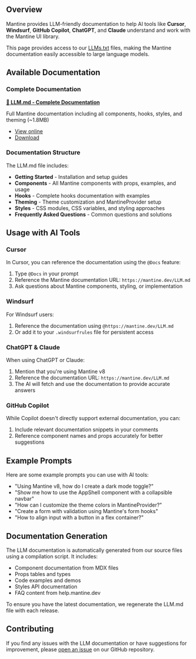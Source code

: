 

## Overview

Mantine provides LLM-friendly documentation to help AI tools like **Cursor**, **Windsurf**, **GitHub Copilot**, **ChatGPT**, and **Claude** understand and work with the Mantine UI library.

This page provides access to our [LLMs.txt](https://llmstxt.org/) files, making the Mantine documentation easily accessible to large language models.

## Available Documentation

### Complete Documentation

**[📄 LLM.md - Complete Documentation](/LLM.md)**

Full Mantine documentation including all components, hooks, styles, and theming (~1.8MB)

- [View online](/LLM.md)
- [Download](https://mantine.dev/LLM.md)

### Documentation Structure

The LLM.md file includes:

- **Getting Started** - Installation and setup guides
- **Components** - All Mantine components with props, examples, and usage
- **Hooks** - Complete hooks documentation with examples
- **Theming** - Theme customization and MantineProvider setup
- **Styles** - CSS modules, CSS variables, and styling approaches
- **Frequently Asked Questions** - Common questions and solutions

## Usage with AI Tools

### Cursor

In Cursor, you can reference the documentation using the `@Docs` feature:

1. Type `@Docs` in your prompt
2. Reference the Mantine documentation URL: `https://mantine.dev/LLM.md`
3. Ask questions about Mantine components, styling, or implementation

### Windsurf

For Windsurf users:

1. Reference the documentation using `@https://mantine.dev/LLM.md`
2. Or add it to your `.windsurfrules` file for persistent access

### ChatGPT & Claude

When using ChatGPT or Claude:

1. Mention that you're using Mantine v8
2. Reference the documentation URL: `https://mantine.dev/LLM.md`
3. The AI will fetch and use the documentation to provide accurate answers

### GitHub Copilot

While Copilot doesn't directly support external documentation, you can:

1. Include relevant documentation snippets in your comments
2. Reference component names and props accurately for better suggestions

## Example Prompts

Here are some example prompts you can use with AI tools:

- "Using Mantine v8, how do I create a dark mode toggle?"
- "Show me how to use the AppShell component with a collapsible navbar"
- "How can I customize the theme colors in MantineProvider?"
- "Create a form with validation using Mantine's form hooks"
- "How to align input with a button in a flex container?"

## Documentation Generation

The LLM documentation is automatically generated from our source files using a compilation script. It includes:

- Component documentation from MDX files
- Props tables and types
- Code examples and demos
- Styles API documentation
- FAQ content from help.mantine.dev

To ensure you have the latest documentation, we regenerate the LLM.md file with each release.

## Contributing

If you find any issues with the LLM documentation or have suggestions for improvement, please [open an issue](https://github.com/mantinedev/mantine/issues) on our GitHub repository.